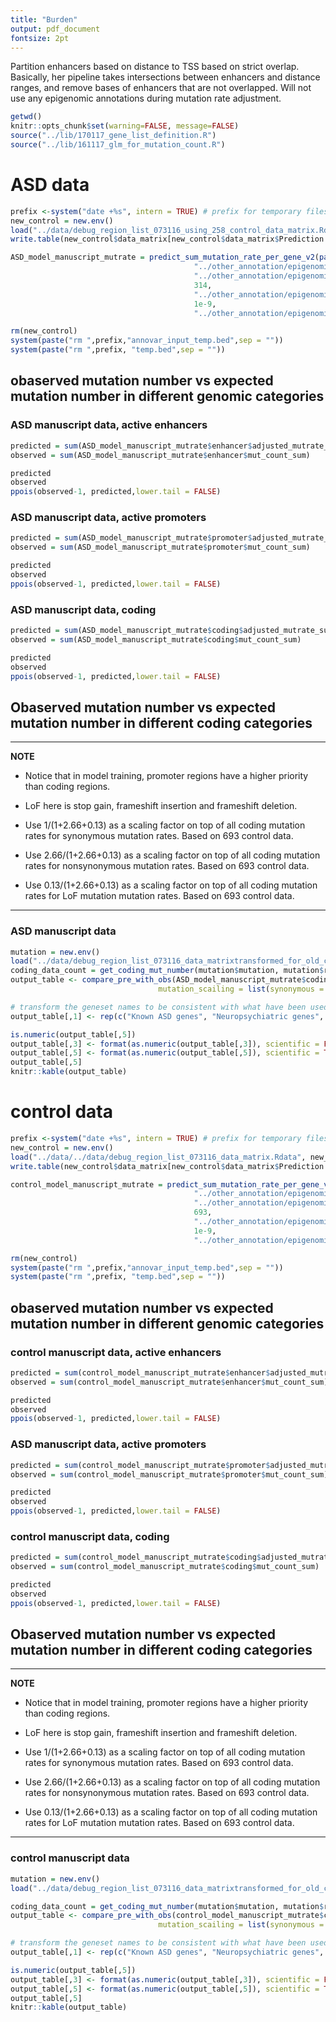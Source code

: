 ```yaml
---
title: "Burden"
output: pdf_document
fontsize: 2pt
---
```



Partition enhancers based on distance to TSS based on strict overlap. 
Basically, her pipeline takes intersections between enhancers and distance ranges, and remove bases of enhancers that are not overlapped. 
Will not use any epigenomic annotations during mutation rate adjustment.


```r
getwd()
knitr::opts_chunk$set(warning=FALSE, message=FALSE)
source("../lib/170117_gene_list_definition.R")
source("../lib/161117_glm_for_mutation_count.R")
```
# ASD data
```r
prefix <-system("date +%s", intern = TRUE) # prefix for temporary files that will be deleted at the end of the pipeline
new_control = new.env()
load("../data/debug_region_list_073116_using_258_control_data_matrix.Rdata", new_control)
write.table(new_control$data_matrix[new_control$data_matrix$Prediction == "dnv_proband" & new_control$data_matrix$Type == "SNV",c(1,2,3,7)], paste(prefix,"temp.bed",sep = ""), col.names = FALSE, row.names = FALSE, sep = "\t", quote = FALSE)

ASD_model_manuscript_mutrate = predict_sum_mutation_rate_per_gene_v2(paste(prefix,"temp.bed",sep = ""), "../other_annotation/epigenomic_annotation/Whole_genome.promoter_yanyu_10kb_exons_no_utr_no_na_genes.50bp_window.bed",
                                         "../other_annotation/epigenomic_annotation/Whole_genome.promoter_yanyu_10kb_exons_no_utr_no_na_genes.50bp_window.bed.fasta.cg",
                                         "../other_annotation/epigenomic_annotation/Whole_genome.promoter_yanyu_10kb_exons_no_utr_no_na_genes.50bp_window.bed.mutrate",
                                         314,
                                         "../other_annotation/epigenomic_annotation/Noonan_brain_roadmap_union.bed",
                                         1e-9,
                                         "../other_annotation/epigenomic_annotation/Whole_genome.promoter_yanyu_10kb_exons_no_utr_no_na_genes.50bp_window.bed_genename.bed")

rm(new_control)
system(paste("rm ",prefix,"annovar_input_temp.bed",sep = ""))
system(paste("rm ",prefix, "temp.bed",sep = ""))
```


## obaserved mutation number vs expected mutation number in different genomic categories

### ASD manuscript data, active enhancers
```r
predicted = sum(ASD_model_manuscript_mutrate$enhancer$adjusted_mutrate_sum)
observed = sum(ASD_model_manuscript_mutrate$enhancer$mut_count_sum)
```

```r
predicted
observed
ppois(observed-1, predicted,lower.tail = FALSE)
```

### ASD manuscript data, active promoters
```r
predicted = sum(ASD_model_manuscript_mutrate$promoter$adjusted_mutrate_sum)
observed = sum(ASD_model_manuscript_mutrate$promoter$mut_count_sum)
```

```r
predicted
observed
ppois(observed-1, predicted,lower.tail = FALSE)
```

### ASD manuscript data, coding
```r
predicted = sum(ASD_model_manuscript_mutrate$coding$adjusted_mutrate_sum)
observed = sum(ASD_model_manuscript_mutrate$coding$mut_count_sum)
```

```r
predicted
observed
ppois(observed-1, predicted,lower.tail = FALSE)
```


## Obaserved mutation number vs expected mutation number in different coding categories

***
**NOTE**

  * Notice that in model training, promoter regions have a higher priority than coding regions. 

  * LoF here is stop gain, frameshift insertion and frameshift deletion.

  * Use 1/(1+2.66+0.13) as a scaling factor on top of all coding mutation rates for synonymous mutation rates. Based on 693 control data.

  * Use 2.66/(1+2.66+0.13) as a scaling factor on top of all coding mutation rates for nonsynonymous mutation rates. Based on 693 control data.

  * Use 0.13/(1+2.66+0.13) as a scaling factor on top of all coding mutation rates for LoF mutation mutation rates. Based on 693 control data.


***

### ASD manuscript data
```r
mutation = new.env()
load("../data/debug_region_list_073116_data_matrixtransformed_for_old_code.Rdata", envir = mutation)
coding_data_count = get_coding_mut_number(mutation$mutation, mutation$ref_alt_allele, "../other_annotation/epigenomic_annotation/Whole_genome.promoter_yanyu_10kb_exons_no_utr_no_na_genes.50bp_window.bed", "/media/yuwen/Elements/ANNOVAR/annovar/", "ASD","no")
output_table <- compare_pre_with_obs(ASD_model_manuscript_mutrate$coding, coding_data_count$coding_mut_for_gene, geneset = c("stringent_ASD", "relaxed_ASD", "nonASD_genes","constraint_union","all_refseq_genes"), mutation_type = c("synonymous", "nonsynonymous", "LoF"), 
                                 mutation_scailing = list(synonymous = 1/(1+2.66+0.13), nonsynonymous = 2.66/(1+2.66+0.13), LoF = 0.13/(1+2.66+0.13)))

# transform the geneset names to be consistent with what have been used in the manuscript
output_table[,1] <- rep(c("Known ASD genes", "Neuropsychiatric genes", "nonASD genes", "Constrained genes", "All genes"), each = 3)

is.numeric(output_table[,5])
output_table[,3] <- format(as.numeric(output_table[,3]), scientific = FALSE, digits = 1)
output_table[,5] <- format(as.numeric(output_table[,5]), scientific = TRUE, digits = 3, nsmall = 2)
output_table[,5]
knitr::kable(output_table)

```



# control data
```r
prefix <-system("date +%s", intern = TRUE) # prefix for temporary files that will be deleted at the end of the pipeline
new_control = new.env()
load("../data/../data/debug_region_list_073116_data_matrix.Rdata", new_control)
write.table(new_control$data_matrix[new_control$data_matrix$Prediction == "dnv_sibling" & new_control$data_matrix$Type == "SNV",c(1,2,3,7)], paste(prefix,"temp.bed",sep = ""), col.names = FALSE, row.names = FALSE, sep = "\t", quote = FALSE)

control_model_manuscript_mutrate = predict_sum_mutation_rate_per_gene_v2(paste(prefix,"temp.bed",sep = ""), "../other_annotation/epigenomic_annotation/Whole_genome.promoter_yanyu_10kb_exons_no_utr_no_na_genes.50bp_window.bed",
                                         "../other_annotation/epigenomic_annotation/Whole_genome.promoter_yanyu_10kb_exons_no_utr_no_na_genes.50bp_window.bed.fasta.cg",
                                         "../other_annotation/epigenomic_annotation/Whole_genome.promoter_yanyu_10kb_exons_no_utr_no_na_genes.50bp_window.bed.mutrate",
                                         693,
                                         "../other_annotation/epigenomic_annotation/Noonan_brain_roadmap_union.bed",
                                         1e-9,
                                         "../other_annotation/epigenomic_annotation/Whole_genome.promoter_yanyu_10kb_exons_no_utr_no_na_genes.50bp_window.bed_genename.bed")

rm(new_control)
system(paste("rm ",prefix,"annovar_input_temp.bed",sep = ""))
system(paste("rm ",prefix, "temp.bed",sep = ""))
```


## obaserved mutation number vs expected mutation number in different genomic categories

### control manuscript data, active enhancers
```r
predicted = sum(control_model_manuscript_mutrate$enhancer$adjusted_mutrate_sum)
observed = sum(control_model_manuscript_mutrate$enhancer$mut_count_sum)
```

```r
predicted
observed
ppois(observed-1, predicted,lower.tail = FALSE)
```

### ASD manuscript data, active promoters
```r
predicted = sum(control_model_manuscript_mutrate$promoter$adjusted_mutrate_sum)
observed = sum(control_model_manuscript_mutrate$promoter$mut_count_sum)
```

```r
predicted
observed
ppois(observed-1, predicted,lower.tail = FALSE)
```

### control manuscript data, coding
```r
predicted = sum(control_model_manuscript_mutrate$coding$adjusted_mutrate_sum)
observed = sum(control_model_manuscript_mutrate$coding$mut_count_sum)
```

```r
predicted
observed
ppois(observed-1, predicted,lower.tail = FALSE)
```


## Obaserved mutation number vs expected mutation number in different coding categories

***
**NOTE**

  * Notice that in model training, promoter regions have a higher priority than coding regions. 

  * LoF here is stop gain, frameshift insertion and frameshift deletion.

  * Use 1/(1+2.66+0.13) as a scaling factor on top of all coding mutation rates for synonymous mutation rates. Based on 693 control data.

  * Use 2.66/(1+2.66+0.13) as a scaling factor on top of all coding mutation rates for nonsynonymous mutation rates. Based on 693 control data.

  * Use 0.13/(1+2.66+0.13) as a scaling factor on top of all coding mutation rates for LoF mutation mutation rates. Based on 693 control data.


***

### control manuscript data
```r
mutation = new.env()
load("../data/debug_region_list_073116_data_matrixtransformed_for_old_code.Rdata", envir = mutation)

coding_data_count = get_coding_mut_number(mutation$mutation, mutation$ref_alt_allele, "../other_annotation/epigenomic_annotation/Whole_genome.promoter_yanyu_10kb_exons_no_utr_no_na_genes.50bp_window.bed", "/media/yuwen/Elements/ANNOVAR/annovar/", "control","no") # change the second last parameter to "control"
output_table <- compare_pre_with_obs(control_model_manuscript_mutrate$coding, coding_data_count$coding_mut_for_gene, geneset = c("stringent_ASD", "relaxed_ASD", "nonASD_genes","constraint_union","all_refseq_genes"), mutation_type = c("synonymous", "nonsynonymous", "LoF"), 
                                 mutation_scailing = list(synonymous = 1/(1+2.66+0.13), nonsynonymous = 2.66/(1+2.66+0.13), LoF = 0.13/(1+2.66+0.13)))

# transform the geneset names to be consistent with what have been used in the manuscript
output_table[,1] <- rep(c("Known ASD genes", "Neuropsychiatric genes", "nonASD genes", "Constrained genes", "All genes"), each = 3)

is.numeric(output_table[,5])
output_table[,3] <- format(as.numeric(output_table[,3]), scientific = FALSE, digits = 1)
output_table[,5] <- format(as.numeric(output_table[,5]), scientific = TRUE, digits = 3, nsmall = 2)
output_table[,5]
knitr::kable(output_table)

```


